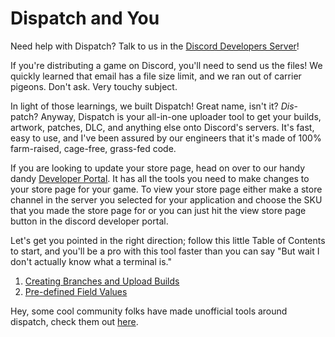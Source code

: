 
# Dispatch and You

<Alert type="info">

Need help with Dispatch? Talk to us in the [Discord Developers Server](https://discord.gg/discord-developers)!

</Alert>

If you're distributing a game on Discord, you'll need to send us the files! We quickly learned that email has a file size limit, and we ran out of carrier pigeons. Don't ask. Very touchy subject.

In light of those learnings, we built Dispatch! Great name, isn't it? _Dis_-patch? Anyway, Dispatch is your all-in-one uploader tool to get your builds, artwork, patches, DLC, and anything else onto Discord's servers. It's fast, easy to use, and I've been assured by our engineers that it's made of 100% farm-raised, cage-free, grass-fed code.

If you are looking to update your store page, head on over to our handy dandy [Developer Portal](https://discord.com/developers). It has all the tools you need to make changes to your store page for your game. To view your store page either make a store channel in the server you selected for your application and choose the SKU that you made the store page for or you can just hit the view store page button in the discord developer portal.

Let's get you pointed in the right direction; follow this little Table of Contents to start, and you'll be a pro with this tool faster than you can say "But wait I don't actually know what a terminal is."

1.  [Creating Branches and Upload Builds](#DOCS_DISPATCH_BRANCHES_AND_BUILDS/)
2.  [Pre-defined Field Values](#DOCS_DISPATCH_FIELD_VALUES/)

Hey, some cool community folks have made unofficial tools around dispatch, check them out [here](#DOCS_TOPICS_COMMUNITY_RESOURCES).
